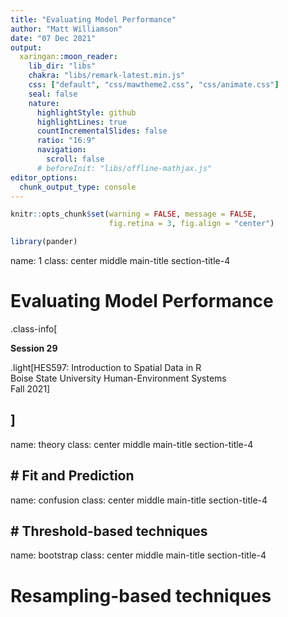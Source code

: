 ```yaml
---
title: "Evaluating Model Performance"
author: "Matt Williamson"
date: "07 Dec 2021"
output:
  xaringan::moon_reader:
    lib_dir: "libs"
    chakra: "libs/remark-latest.min.js"
    css: ["default", "css/mawtheme2.css", "css/animate.css"]        
    seal: false
    nature:
      highlightStyle: github
      highlightLines: true
      countIncrementalSlides: false
      ratio: "16:9"
      navigation:
        scroll: false
      # beforeInit: "libs/offline-mathjax.js"
editor_options: 
  chunk_output_type: console
---
```


```r
knitr::opts_chunk$set(warning = FALSE, message = FALSE, 
                      fig.retina = 3, fig.align = "center")

```


```r
library(pander)
```
name: 1
class: center middle main-title section-title-4

# Evaluating Model Performance

.class-info[

**Session 29**

.light[HES597: Introduction to Spatial Data in R<br>
Boise State University Human-Environment Systems<br>
Fall 2021]

]
---

name: theory
class: center middle main-title section-title-4

# Fit and Prediction
---
name: confusion
class: center middle main-title section-title-4

# Threshold-based techniques
---
name: bootstrap
class: center middle main-title section-title-4

# Resampling-based techniques 